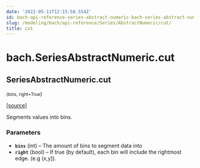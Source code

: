 ```yaml
---
date: '2022-05-11T12:15:58.554Z'
id: bach-api-reference-series-abstract-numeric-bach-series-abstract-numeric-cut
slug: /modeling/bach/api-reference/Series/AbstractNumeric/cut/
title: cut
---
```


# bach.SeriesAbstractNumeric.cut

<div className="method">

## <span className="additional-name">SeriesAbstractNumeric.</span><span className="name">cut</span>

<small className="parameter-list">(<span className="parameter" id="bins">bins</span>, <span className="parameter" id="right">right=True</span></small>)


&#8203;<span className="view-source">[[source]](https://github.com/objectiv/objectiv-analytics/blob/main/bach/bach/series/series_numeric.py)</span>

<div className="content">

Segments values into bins.


### Parameters

* **`bins`** (int) – The amount of bins to segment data into
* **`right`** (bool) – If true (by default), each bin will include the rightmost edge. (e.g (x,y]).



</div>


</div>
